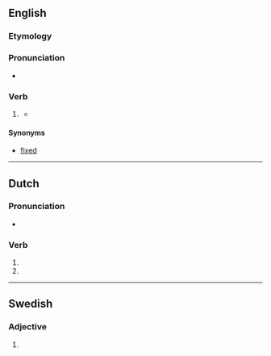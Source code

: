 ==English==

===Etymology===
{{suffix|fix|t|lang=en}}

===Pronunciation===
* {{rhymes|ɪkst|lang=en}}

===Verb===
{{head|en|verb form}}

# {{lb|en|obsolete}} {{en-past of|fix}}
#* {{quote-journal
|lang=en
|date=
|year=1919
|month=Nov
|first=
|last=
|author=George W. Perkins
|coauthors=
|title=The Workers' Fair Share
|volume=XV
|issue=5
|page=221
|magazine=The Rotarian
|publisher=
|issn=
|url=http://books.google.com/books?id=vlgEAAAAMBAJ&pg=PA221&dq=fixt+-fixture+-fixtures&hl=en&sa=X&ei=vFlrUaL8Nabj4AOR6YCQDg&redir_esc=y#v=onepage&q=fixt%20-fixture%20-fixtures&f=false
|passage=… to cover what we will call '''fixt''' charges, …
}}

====Synonyms====
* [[fixed]]

----

==Dutch==

===Pronunciation===
* {{audio|Nl-fixt.ogg|Audio|lang=nl}}

===Verb===
{{nl-verb-form}}

# {{nl-verb form of|p=23|n=sg|t=pres|m=ind|fixen}}
# {{nl-verb form of|n=pl|m=imp|fixen}}

----

==Swedish==

===Adjective===
{{head|sv|adjective form}}

# {{sv-adj-form-abs-indef-n|fix}}